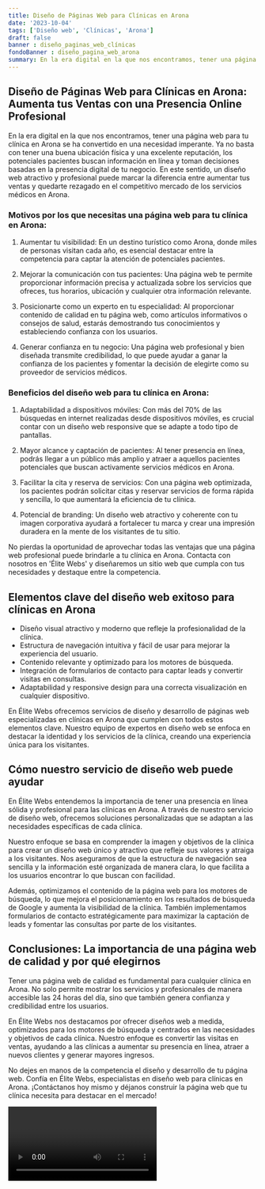 ```yaml
---
title: Diseño de Páginas Web para Clínicas en Arona
date: '2023-10-04'
tags: ['Diseño web', 'Clínicas', 'Arona']
draft: false
banner : diseño_paginas_web_clínicas
fondoBanner : diseño_pagina_web_arona
summary: En la era digital en la que nos encontramos, tener una página web para tu clínica en Arona se ha convertido en una necesidad imperante. Ya no basta con tener una buena ubicación física y una excelente reputación, los potenciales pacientes buscan información en línea y toman decisiones basadas en la presencia digital de tu negocio. En este sentido, un diseño web atractivo y profesional puede marcar la diferencia entre aumentar tus ventas y quedarte rezagado en el competitivo mercado de los servicios médicos en Arona.
---
```


## Diseño de Páginas Web para Clínicas en Arona: Aumenta tus Ventas con una Presencia Online Profesional

En la era digital en la que nos encontramos, tener una página web para tu clínica en Arona se ha convertido en una necesidad imperante. Ya no basta con tener una buena ubicación física y una excelente reputación, los potenciales pacientes buscan información en línea y toman decisiones basadas en la presencia digital de tu negocio. En este sentido, un diseño web atractivo y profesional puede marcar la diferencia entre aumentar tus ventas y quedarte rezagado en el competitivo mercado de los servicios médicos en Arona.

### Motivos por los que necesitas una página web para tu clínica en Arona:

1. Aumentar tu visibilidad: En un destino turístico como Arona, donde miles de personas visitan cada año, es esencial destacar entre la competencia para captar la atención de potenciales pacientes.

2. Mejorar la comunicación con tus pacientes: Una página web te permite proporcionar información precisa y actualizada sobre los servicios que ofreces, tus horarios, ubicación y cualquier otra información relevante.

3. Posicionarte como un experto en tu especialidad: Al proporcionar contenido de calidad en tu página web, como artículos informativos o consejos de salud, estarás demostrando tus conocimientos y estableciendo confianza con los usuarios.

4. Generar confianza en tu negocio: Una página web profesional y bien diseñada transmite credibilidad, lo que puede ayudar a ganar la confianza de los pacientes y fomentar la decisión de elegirte como su proveedor de servicios médicos.

### Beneficios del diseño web para tu clínica en Arona:

1. Adaptabilidad a dispositivos móviles: Con más del 70% de las búsquedas en internet realizadas desde dispositivos móviles, es crucial contar con un diseño web responsive que se adapte a todo tipo de pantallas.

2. Mayor alcance y captación de pacientes: Al tener presencia en línea, podrás llegar a un público más amplio y atraer a aquellos pacientes potenciales que buscan activamente servicios médicos en Arona.

3. Facilitar la cita y reserva de servicios: Con una página web optimizada, los pacientes podrán solicitar citas y reservar servicios de forma rápida y sencilla, lo que aumentará la eficiencia de tu clínica.

4. Potencial de branding: Un diseño web atractivo y coherente con tu imagen corporativa ayudará a fortalecer tu marca y crear una impresión duradera en la mente de los visitantes de tu sitio.

No pierdas la oportunidad de aprovechar todas las ventajas que una página web profesional puede brindarle a tu clínica en Arona. Contacta con nosotros en 'Élite Webs' y diseñaremos un sitio web que cumpla con tus necesidades y destaque entre la competencia.

<GifSeo />

<Cta />

## Elementos clave del diseño web exitoso para clínicas en Arona

- Diseño visual atractivo y moderno que refleje la profesionalidad de la clínica.
- Estructura de navegación intuitiva y fácil de usar para mejorar la experiencia del usuario.
- Contenido relevante y optimizado para los motores de búsqueda.
- Integración de formularios de contacto para captar leads y convertir visitas en consultas.
- Adaptabilidad y responsive design para una correcta visualización en cualquier dispositivo.

En Élite Webs ofrecemos servicios de diseño y desarrollo de páginas web especializadas en clínicas en Arona que cumplen con todos estos elementos clave. Nuestro equipo de expertos en diseño web se enfoca en destacar la identidad y los servicios de la clínica, creando una experiencia única para los visitantes.

## Cómo nuestro servicio de diseño web puede ayudar

En Élite Webs entendemos la importancia de tener una presencia en línea sólida y profesional para las clínicas en Arona. A través de nuestro servicio de diseño web, ofrecemos soluciones personalizadas que se adaptan a las necesidades específicas de cada clínica.

Nuestro enfoque se basa en comprender la imagen y objetivos de la clínica para crear un diseño web único y atractivo que refleje sus valores y atraiga a los visitantes. Nos aseguramos de que la estructura de navegación sea sencilla y la información esté organizada de manera clara, lo que facilita a los usuarios encontrar lo que buscan con facilidad.

Además, optimizamos el contenido de la página web para los motores de búsqueda, lo que mejora el posicionamiento en los resultados de búsqueda de Google y aumenta la visibilidad de la clínica. También implementamos formularios de contacto estratégicamente para maximizar la captación de leads y fomentar las consultas por parte de los visitantes.

## Conclusiones: La importancia de una página web de calidad y por qué elegirnos

Tener una página web de calidad es fundamental para cualquier clínica en Arona. No solo permite mostrar los servicios y profesionales de manera accesible las 24 horas del día, sino que también genera confianza y credibilidad entre los usuarios.

En Élite Webs nos destacamos por ofrecer diseños web a medida, optimizados para los motores de búsqueda y centrados en las necesidades y objetivos de cada clínica. Nuestro enfoque es convertir las visitas en ventas, ayudando a las clínicas a aumentar su presencia en línea, atraer a nuevos clientes y generar mayores ingresos.

No dejes en manos de la competencia el diseño y desarrollo de tu página web. Confía en Élite Webs, especialistas en diseño web para clínicas en Arona. ¡Contáctanos hoy mismo y déjanos construir la página web que tu clínica necesita para destacar en el mercado!

<Video />

<CtaBot job='Clínicas' city='Arona'/>

<Gmaps query='Arona+españa+maps' />